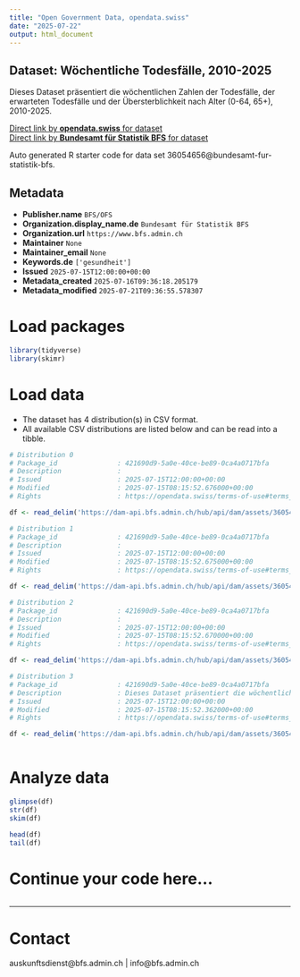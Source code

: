 ```yaml
---
title: "Open Government Data, opendata.swiss"
date: "2025-07-22"
output: html_document
---
```


## Dataset: Wöchentliche Todesfälle, 2010-2025

Dieses Dataset präsentiert die wöchentlichen Zahlen der Todesfälle, der erwarteten Todesfälle und der Übersterblichkeit nach Alter (0-64, 65+), 2010-2025.

[Direct link by **opendata.swiss** for dataset](https://opendata.swiss/de/dataset/wochentliche-todesfalle-2010-2025)<br>
[Direct link by **Bundesamt für Statistik BFS** for dataset](https://www.bfs.admin.ch/asset/de/ts-d-14.03.04.03-wr)

Auto generated R starter code for data set 36054656@bundesamt-fur-statistik-bfs.

## Metadata

- **Publisher.name** `BFS/OFS`
- **Organization.display_name.de** `Bundesamt für Statistik BFS`
- **Organization.url** `https://www.bfs.admin.ch`
- **Maintainer** `None`
- **Maintainer_email** `None`
- **Keywords.de** `['gesundheit']`
- **Issued** `2025-07-15T12:00:00+00:00`
- **Metadata_created** `2025-07-16T09:36:18.205179`
- **Metadata_modified** `2025-07-21T09:36:55.578307`


# Load packages

```r

library(tidyverse)
library(skimr)

```

# Load data

-   The dataset has 4 distribution(s) in CSV format.
-   All available CSV distributions are listed below and can be read into a tibble.

```r

# Distribution 0
# Package_id               : 421690d9-5a0e-40ce-be89-0ca4a0717bfa
# Description              : 
# Issued                   : 2025-07-15T12:00:00+00:00
# Modified                 : 2025-07-15T08:15:52.676000+00:00
# Rights                   : https://opendata.swiss/terms-of-use#terms_by_ask

df <- read_delim('https://dam-api.bfs.admin.ch/hub/api/dam/assets/36054668/master')

# Distribution 1
# Package_id               : 421690d9-5a0e-40ce-be89-0ca4a0717bfa
# Description              : 
# Issued                   : 2025-07-15T12:00:00+00:00
# Modified                 : 2025-07-15T08:15:52.675000+00:00
# Rights                   : https://opendata.swiss/terms-of-use#terms_by_ask

df <- read_delim('https://dam-api.bfs.admin.ch/hub/api/dam/assets/36054678/master')

# Distribution 2
# Package_id               : 421690d9-5a0e-40ce-be89-0ca4a0717bfa
# Description              : 
# Issued                   : 2025-07-15T12:00:00+00:00
# Modified                 : 2025-07-15T08:15:52.670000+00:00
# Rights                   : https://opendata.swiss/terms-of-use#terms_by_ask

df <- read_delim('https://dam-api.bfs.admin.ch/hub/api/dam/assets/36054673/master')

# Distribution 3
# Package_id               : 421690d9-5a0e-40ce-be89-0ca4a0717bfa
# Description              : Dieses Dataset präsentiert die wöchentlichen Zahlen der Todesfälle, der erwarteten Todesfälle und der Übersterblichkeit nach Alter (0-64, 65+), 2010-2025.
# Issued                   : 2025-07-15T12:00:00+00:00
# Modified                 : 2025-07-15T08:15:52.362000+00:00
# Rights                   : https://opendata.swiss/terms-of-use#terms_by_ask

df <- read_delim('https://dam-api.bfs.admin.ch/hub/api/dam/assets/36054684/master')



```

# Analyze data

```r

glimpse(df)
str(df)
skim(df)

head(df)
tail(df)

```

# Continue your code here...

```r

```

------------------------------------------------------------------------

# Contact

auskunftsdienst@bfs.admin.ch | info@bfs.admin.ch
